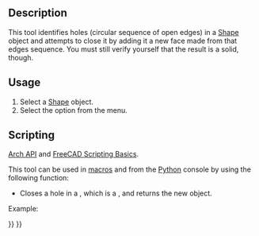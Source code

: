 <languages/>
<translate>

<!--T:10-->
{{Docnav
|[[Arch_RemoveShape|RemoveShape]]
|[[Arch_MergeWalls|MergeWalls]]
|[[BIM_Workbench|BIM]]
|IconL=Arch_RemoveShape.svg
|IconR=Arch_MergeWalls.svg
|IconC=Workbench_BIM.svg
}}

<!--T:16-->
{{VeryImportantMessage|THIS COMMAND IS PART OF THE INTEGRATED [[BIM_Workbench|BIM WORKBENCH]] IN V1.0<br>
This page has been updated for that version.}}

<!--T:1-->
{{GuiCommand
|Name=Arch CloseHoles
|MenuLocation=Utils → Close holes
|Workbenches=[[BIM_Workbench|BIM]]
|SeeAlso=[[Arch_Check|Arch Check]]
}}

==Description== <!--T:2-->

<!--T:3-->
This tool identifies holes (circular sequence of open edges) in a [[Part_Workbench|Shape]] object and attempts to close it by adding it a new face made from that edges sequence. You must still verify yourself that the result is a solid, though.

==Usage== <!--T:4-->

<!--T:5-->
# Select a [[Part_Workbench|Shape]] object.
# Select the {{MenuCommand|Utils → [[Image:Arch_CloseHoles.svg|16px]] Close holes}} option from the menu.

==Scripting== <!--T:6-->

<!--T:15-->
{{Emphasis|See also:}} [[Arch_API|Arch API]] and [[FreeCAD_Scripting_Basics|FreeCAD Scripting Basics]].

<!--T:7-->
This tool can be used in [[Macros|macros]] and from the [[Python|Python]] console by using the following function:
</translate>
{{Code|code=
solid = closeHole(shape)
}}
<translate>

<!--T:8-->
* Closes a hole in a {{incode|shape}}, which is a {{incode|Part.Shape}}, and returns the new {{incode|solid}} object.

<!--T:11-->
Example:
</translate>
{{Code|code=
import FreeCAD, Draft, Arch

Line = Draft.makeWire([FreeCAD.Vector(0, 0, 0),FreeCAD.Vector(2000, 2000, 0)])
Wall = Arch.makeWall(Line, width=150, height=3000)

Box = FreeCAD.ActiveDocument.addObject("Part::Box", "Box")
Box.Length = 900
Box.Width = 450
Box.Height = 2000
FreeCAD.ActiveDocument.recompute()

Draft.rotate(Box, 45)
Draft.move(Box, FreeCAD.Vector(1000, 700, 0))

Arch.removeComponents(Box, Wall)
FreeCAD.ActiveDocument.recompute() 

solid = Arch.closeHole(Wall.Shape)
}}
<translate>


<!--T:12-->
{{Docnav
|[[Arch_RemoveShape|RemoveShape]]
|[[Arch_MergeWalls|MergeWalls]]
|[[BIM_Workbench|BIM]]
|IconL=Arch_RemoveShape.svg
|IconR=Arch_MergeWalls.svg
|IconC=Workbench_BIM.svg
}}

</translate>
{{BIM_Tools_navi{{#translation:}}}}
{{Userdocnavi{{#translation:}}}}